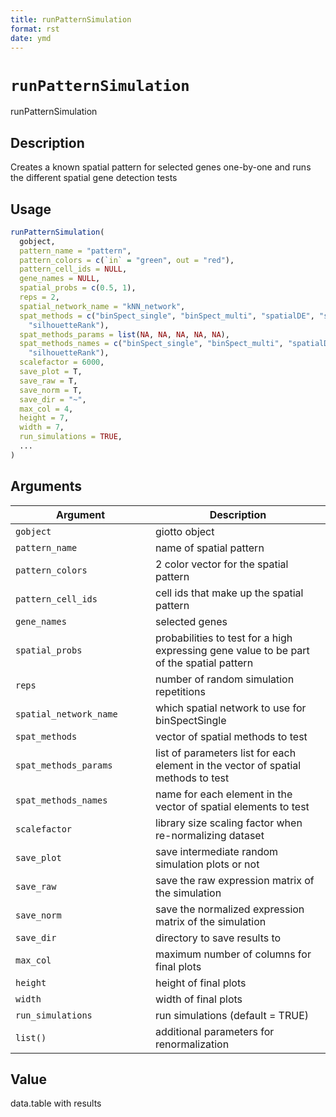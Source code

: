 ```yaml
--- 
title: runPatternSimulation 
format: rst 
date: ymd 
--- 
```

# `runPatternSimulation`

runPatternSimulation


## Description

Creates a known spatial pattern for selected genes one-by-one and runs the different spatial gene detection tests


## Usage

```r
runPatternSimulation(
  gobject,
  pattern_name = "pattern",
  pattern_colors = c(`in` = "green", out = "red"),
  pattern_cell_ids = NULL,
  gene_names = NULL,
  spatial_probs = c(0.5, 1),
  reps = 2,
  spatial_network_name = "kNN_network",
  spat_methods = c("binSpect_single", "binSpect_multi", "spatialDE", "spark",
    "silhouetteRank"),
  spat_methods_params = list(NA, NA, NA, NA, NA),
  spat_methods_names = c("binSpect_single", "binSpect_multi", "spatialDE", "spark",
    "silhouetteRank"),
  scalefactor = 6000,
  save_plot = T,
  save_raw = T,
  save_norm = T,
  save_dir = "~",
  max_col = 4,
  height = 7,
  width = 7,
  run_simulations = TRUE,
  ...
)
```


## Arguments

Argument      |Description
------------- |----------------
`gobject`     |     giotto object
`pattern_name`     |     name of spatial pattern
`pattern_colors`     |     2 color vector for the spatial pattern
`pattern_cell_ids`     |     cell ids that make up the spatial pattern
`gene_names`     |     selected genes
`spatial_probs`     |     probabilities to test for a high expressing gene value to be part of the spatial pattern
`reps`     |     number of random simulation repetitions
`spatial_network_name`     |     which spatial network to use for binSpectSingle
`spat_methods`     |     vector of spatial methods to test
`spat_methods_params`     |     list of parameters list for each element in the vector of spatial methods to test
`spat_methods_names`     |     name for each element in the vector of spatial elements to test
`scalefactor`     |     library size scaling factor when re-normalizing dataset
`save_plot`     |     save intermediate random simulation plots or not
`save_raw`     |     save the raw expression matrix of the simulation
`save_norm`     |     save the normalized expression matrix of the simulation
`save_dir`     |     directory to save results to
`max_col`     |     maximum number of columns for final plots
`height`     |     height of final plots
`width`     |     width of final plots
`run_simulations`     |     run simulations (default = TRUE)
`list()`     |     additional parameters for renormalization


## Value

data.table with results



